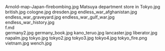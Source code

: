     
<PopImage className="sm:float-right clear-right m-auto sm:m-1 sm:ml-4" src={JPG_Arnold_map_Japan_firebombing_jpg} width={384} alt="Arnold-map-Japan-firebombing.jpg">
	Arnold-map-Japan-firebombing.jpg
</PopImage>
<PopImage className="sm:float-left clear-left m-auto sm:m-1 sm:mr-4" src={JPG_Matsuya_department_store_in_Tokyo_jpg} width={384} alt="Matsuya department store in Tokyo.jpg">
	Matsuya department store in Tokyo.jpg
</PopImage>
<PopImage className="sm:float-right clear-right m-auto sm:m-1 sm:ml-4" src={JPG_british_jpg} width={384} alt="british.jpg">
	british.jpg
</PopImage>
<PopImage className="sm:float-left clear-left m-auto sm:m-1 sm:mr-4" src={JPG_cologne_jpg} width={384} alt="cologne.jpg">
	cologne.jpg
</PopImage>
<PopImage className="sm:float-right clear-right m-auto sm:m-1 sm:ml-4" src={JPG_dresden_jpg} width={384} alt="dresden.jpg">
	dresden.jpg
</PopImage>
<PopImage className="sm:float-left clear-left m-auto sm:m-1 sm:mr-4" src={JPG_endless_war_afghanistan_jpg} width={384} alt="endless_war_afghanistan.jpg">
	endless_war_afghanistan.jpg
</PopImage>
<PopImage className="sm:float-right clear-right m-auto sm:m-1 sm:ml-4" src={JPG_endless_war_graveyard_jpg} width={384} alt="endless_war_graveyard.jpg">
	endless_war_graveyard.jpg
</PopImage>
<PopImage className="sm:float-left clear-left m-auto sm:m-1 sm:mr-4" src={JPG_endless_war_gulf_war_jpg} width={384} alt="endless_war_gulf_war.jpg">
	endless_war_gulf_war.jpg
</PopImage>
<PopImage className="sm:float-right clear-right m-auto sm:m-1 sm:ml-4" src={JPG_endless_war_history_jpg} width={384} alt="endless_war_history.jpg">
	endless_war_history.jpg
</PopImage>
<div className="w-full md:max-w-[80rem] float-right italic">
	<MD_f_md />
	f.md
</div>
<PopImage className="sm:float-left clear-left m-auto sm:m-1 sm:mr-4" src={JPG_germany2_jpg} width={384} alt="germany2.jpg">
	germany2.jpg
</PopImage>
<PopImage className="sm:float-right clear-right m-auto sm:m-1 sm:ml-4" src={JPG_germany_book_jpg} width={384} alt="germany_book.jpg">
	germany_book.jpg
</PopImage>
<PopImage className="sm:float-left clear-left m-auto sm:m-1 sm:mr-4" src={JPG_kano_teruo_jpg} width={384} alt="kano_teruo.jpg">
	kano_teruo.jpg
</PopImage>
<PopImage className="sm:float-right clear-right m-auto sm:m-1 sm:ml-4" src={JPG_lancaster_jpg} width={384} alt="lancaster.jpg">
	lancaster.jpg
</PopImage>
<PopImage className="sm:float-left clear-left m-auto sm:m-1 sm:mr-4" src={JPG_liberator_jpg} width={384} alt="liberator.jpg">
	liberator.jpg
</PopImage>
<PopImage className="sm:float-right clear-right m-auto sm:m-1 sm:ml-4" src={JPG_napalm_jpg} width={384} alt="napalm.jpg">
	napalm.jpg
</PopImage>
<PopImage className="sm:float-left clear-left m-auto sm:m-1 sm:mr-4" src={JPG_tokyo_jpg} width={384} alt="tokyo.jpg">
	tokyo.jpg
</PopImage>
<PopImage className="sm:float-right clear-right m-auto sm:m-1 sm:ml-4" src={JPG_tokyo2_jpg} width={384} alt="tokyo2.jpg">
	tokyo2.jpg
</PopImage>
<PopImage className="sm:float-left clear-left m-auto sm:m-1 sm:mr-4" src={JPG_tokyo3_jpg} width={384} alt="tokyo3.jpg">
	tokyo3.jpg
</PopImage>
<PopImage className="sm:float-right clear-right m-auto sm:m-1 sm:ml-4" src={JPG_tokyo4_jpg} width={384} alt="tokyo4.jpg">
	tokyo4.jpg
</PopImage>
<PopImage className="sm:float-left clear-left m-auto sm:m-1 sm:mr-4" src={PNG_tokyo_fire_png} width={384} alt="tokyo_fire.png">
	tokyo_fire.png
</PopImage>
<PopImage className="sm:float-right clear-right m-auto sm:m-1 sm:ml-4" src={JPG_vietnam_jpg} width={384} alt="vietnam.jpg">
	vietnam.jpg
</PopImage>
<PopImage className="sm:float-left clear-left m-auto sm:m-1 sm:mr-4" src={JPG_wench_jpg} width={384} alt="wench.jpg">
	wench.jpg
</PopImage>
